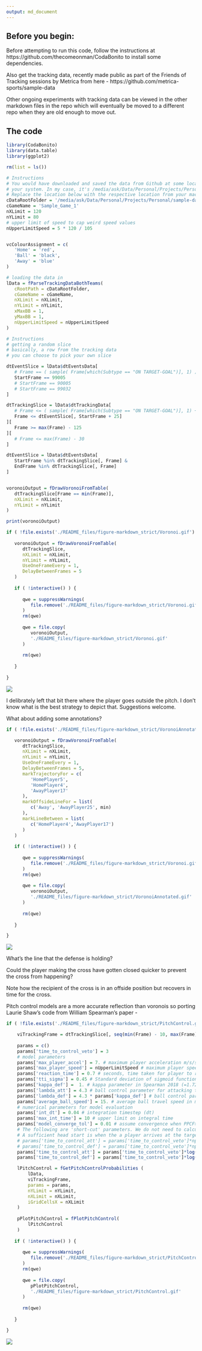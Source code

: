 ```yaml
---
output: md_document
---
```


## Before you begin:

Before attempting to run this code, follow the instructions at 
https://github.com/thecomeonman/CodaBonito to install some dependencies.

Also get the tracking data, recently made public as part of the Friends of 
Tracking sessions by Metrica from here - https://github.com/metrica-sports/sample-data

Other ongoing experiments with tracking data can be viewed in the other markdown files in the repo which will eventually be moved to a different repo when they are old enough to move out.

## The code

```r

library(CodaBonito)
library(data.table)
library(ggplot2)

rm(list = ls())

# Instructions
# You would have downloaded and saved the data from Github at some location on
# your system. In my case, it's /media/ask/Data/Personal/Projects/Personal/sample-data
# Replace the location below with the respective location from your machine
cDataRootFolder = '/media/ask/Data/Personal/Projects/Personal/sample-data/data/'
cGameName = 'Sample_Game_1'
nXLimit = 120
nYLimit = 80
# upper limit of speed to cap weird speed values
nUpperLimitSpeed = 5 * 120 / 105


vcColourAssignment = c(
   'Home' = 'red',
   'Ball' = 'black',
   'Away' = 'blue'
)
```

```r

# loading the data in
lData = fParseTrackingDataBothTeams(
   cRootPath = cDataRootFolder,
   cGameName = cGameName,
   nXLimit = nXLimit,
   nYLimit = nYLimit,
   xMaxBB = 1,
   yMaxBB = 1,
   nUpperLimitSpeed = nUpperLimitSpeed
)

```


```r

# Instructions
# getting a random slice
# basically, a row from the tracking data
# you can choose to pick your own slice

dtEventSlice = lData$dtEventsData[
   # Frame == ( sample( Frame[which(Subtype == "ON TARGET-GOAL")], 1) )
   StartFrame == 99005
   # StartFrame == 90005
   # StartFrame == 99032
]

dtTrackingSlice = lData$dtTrackingData[ 
   # Frame <= ( sample( Frame[which(Subtype == "ON TARGET-GOAL")], 1) + 25 )
   Frame <= dtEventSlice[, StartFrame + 25]
][
   Frame >= max(Frame) - 125
][
   # Frame <= max(Frame) - 30
]

dtEventSlice = lData$dtEventsData[
   StartFrame %in% dtTrackingSlice[, Frame] &
   EndFrame %in% dtTrackingSlice[, Frame]
]


voronoiOutput = fDrawVoronoiFromTable(
   dtTrackingSlice[Frame == min(Frame)],
   nXLimit = nXLimit,
   nYLimit = nYLimit
)

print(voronoiOutput)

```


```r

if ( !file.exists('./README_files/figure-markdown_strict/Voronoi.gif') ) {
      
   voronoiOutput = fDrawVoronoiFromTable(
      dtTrackingSlice,
      nXLimit = nXLimit,
      nYLimit = nYLimit,
      UseOneFrameEvery = 1,
      DelayBetweenFrames = 5
   )
   
   if ( !interactive() ) {
      
      qwe = suppressWarnings(
         file.remove('./README_files/figure-markdown_strict/Voronoi.gif')
      )
      rm(qwe)
   
      qwe = file.copy(
         voronoiOutput,
         './README_files/figure-markdown_strict/Voronoi.gif'
      )
   
      rm(qwe)
      
   }
   
}


```

![](./README_files/figure-markdown_strict/Voronoi.gif)

I delibrately left that bit there where the player goes outside the pitch. I don't know what is the best strategy to depict that. Suggestions welcome.

What about adding some annotations?

```r

if ( !file.exists('./README_files/figure-markdown_strict/VoronoiAnnotated.gif') ) {

   voronoiOutput = fDrawVoronoiFromTable(
      dtTrackingSlice,
      nXLimit = nXLimit,
      nYLimit = nYLimit,
      UseOneFrameEvery = 1,
      DelayBetweenFrames = 5,
      markTrajectoryFor = c(
         'HomePlayer5',
         'HomePlayer4',
         'AwayPlayer17'
      ),
      markOffsideLineFor = list(
         c('Away', 'AwayPlayer25', min)
      ),
      markLineBetween = list(
         c('HomePlayer4','AwayPlayer17')
      )
   )
   
   if ( !interactive() ) {
      
      qwe = suppressWarnings(
         file.remove('./README_files/figure-markdown_strict/Voronoi.gif')
      )
      rm(qwe)
   
      qwe = file.copy(
         voronoiOutput,
         './README_files/figure-markdown_strict/VoronoiAnnotated.gif'
      )
   
      rm(qwe)
      
   }

}


```

![](./README_files/figure-markdown_strict/VoronoiAnnotated.gif)

What's the line that the defense is holding?

Could the player making the cross have gotten closed quicker to prevent the cross from happening?

Note how the recipient of the cross is in an offside position but recovers in time for the cross.

Pitch control models are a more accurate reflection than voronois so porting Laurie Shaw's code from William Spearman's paper -

```r

if ( !file.exists('./README_files/figure-markdown_strict/PitchControl.gif') ) {

    viTrackingFrame = dtTrackingSlice[, seq(min(Frame) - 10, max(Frame), 5)]
   
    params = c()
    params['time_to_control_veto'] = 3
    # model parameters
    params['max_player_accel'] = 7. # maximum player acceleration m/s/s, not used in this implementation
    params['max_player_speed'] = nUpperLimitSpeed # maximum player speed m/s
    params['reaction_time'] = 0.7 # seconds, time taken for player to react and change trajectory. Roughly determined as vmax/amax
    params['tti_sigma'] = 0.45 # Standard deviation of sigmoid function in Spearman 2018 ('s') that determines uncertainty in player arrival time
    params['kappa_def'] =  1. # kappa parameter in Spearman 2018 (=1.72 in the paper) that gives the advantage defending players to control ball, I have set to 1 so that home & away players have same ball control probability
    params['lambda_att'] = 4.3 # ball control parameter for attacking team
    params['lambda_def'] = 4.3 * params['kappa_def'] # ball control parameter for defending team
    params['average_ball_speed'] = 15. # average ball travel speed in m/s
    # numerical parameters for model evaluation
    params['int_dt'] = 0.04 # integration timestep (dt)
    params['max_int_time'] = 10 # upper limit on integral time
    params['model_converge_tol'] = 0.01 # assume convergence when PPCF>0.99 at a given location.
    # The following are 'short-cut' parameters. We do not need to calculated PPCF explicitly when a player has a sufficient head start.
    # A sufficient head start is when the a player arrives at the target location at least 'time_to_control' seconds before the next player
    # params['time_to_control_att'] = params['time_to_control_veto']*np.log(10) * (np.sqrt(3)*params['tti_sigma']/np.pi + 1/params['lambda_att'])
    # params['time_to_control_def'] = params['time_to_control_veto']*np.log(10) * (np.sqrt(3)*params['tti_sigma']/np.pi + 1/params['lambda_def'])
    params['time_to_control_att'] = params['time_to_control_veto']*log(10) * (sqrt(3)*params['tti_sigma']/pi + 1/params['lambda_att'])
    params['time_to_control_def'] = params['time_to_control_veto']*log(10) * (sqrt(3)*params['tti_sigma']/pi + 1/params['lambda_def'])

    lPitchControl = fGetPitchControlProbabilities (
        lData,
        viTrackingFrame,
        params = params,
        nYLimit = nYLimit,
        nXLimit = nXLimit,
        iGridCellsX = nXLimit
    )
        
    pPlotPitchControl = fPlotPitchControl(
        lPitchControl
    )
   
   if ( !interactive() ) {
      
      qwe = suppressWarnings(
         file.remove('./README_files/figure-markdown_strict/PitchControl.gif')
      )
      rm(qwe)
   
      qwe = file.copy(
         pPlotPitchControl,
         './README_files/figure-markdown_strict/PitchControl.gif'
      )
   
      rm(qwe)
      
   }

}


```

![](./README_files/figure-markdown_strict/PitchControl.gif)
